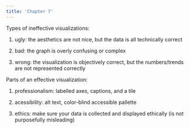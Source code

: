 ```yaml
---
title: 'Chapter 7'
--- 
```


Types of ineffective visualizations: 

1. ugly: the aesthetics are not nice, but the data is all technically correct 

2. bad: the graph is overly confusing or complex

3. wrong: the visualization is objectively correct, but the numbers/trends are not represented correctly 

Parts of an effective visualization: 

1. professionalism: labelled axes, captions, and a tile 

2. acessibility: alt text, color-blind accessible pallette

3. ethics: make sure your data is collected and displayed ethically (is not purposefully misleading)

